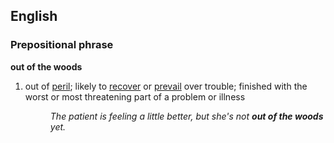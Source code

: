 ==English==

===Prepositional phrase===
'''out of the woods'''

# {{idiom}} out of [[peril]]; likely to [[recover]] or [[prevail]] over trouble; finished with the worst or most threatening part of a problem or illness
#:''The patient is feeling a little better, but she's not '''out of the woods''' yet.''